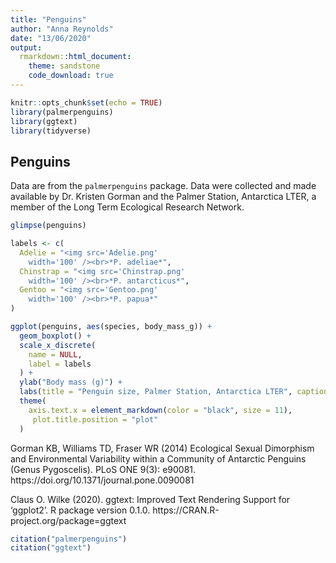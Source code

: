 ```yaml
---
title: "Penguins"
author: "Anna Reynolds"
date: "13/06/2020"
output: 
  rmarkdown::html_document:
    theme: sandstone
    code_download: true
---
```


```r
knitr::opts_chunk$set(echo = TRUE)
library(palmerpenguins)
library(ggtext)
library(tidyverse)
```

## Penguins

Data are from the `palmerpenguins` package. Data were collected and made available by Dr. Kristen Gorman and the Palmer Station, Antarctica LTER, a member of the Long Term Ecological Research Network.

```r
glimpse(penguins)

labels <- c(
  Adelie = "<img src='Adelie.png'
    width='100' /><br>*P. adeliae*",
  Chinstrap = "<img src='Chinstrap.png'
    width='100' /><br>*P. antarcticus*",
  Gentoo = "<img src='Gentoo.png'
    width='100' /><br>*P. papua*"
)

ggplot(penguins, aes(species, body_mass_g)) +
  geom_boxplot() +
  scale_x_discrete(
    name = NULL,
    label = labels
  ) +
  ylab("Body mass (g)") +
  labs(title = "Penguin size, Palmer Station, Antarctica LTER", caption = "Artwork by @allison_horst") +
  theme(
    axis.text.x = element_markdown(color = "black", size = 11),
     plot.title.position = "plot"
  )
```

Gorman KB, Williams TD, Fraser WR (2014) Ecological Sexual Dimorphism and Environmental
Variability within a Community of Antarctic Penguins (Genus Pygoscelis). PLoS ONE 9(3):
e90081. https://doi.org/10.1371/journal.pone.0090081
  
Claus O. Wilke (2020). ggtext: Improved Text Rendering Support for 'ggplot2'. R package
version 0.1.0. https://CRAN.R-project.org/package=ggtext

```r
citation("palmerpenguins")
citation("ggtext")
```


